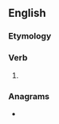 ==English==

===Etymology===
{{suffix|depend|eth|lang=en}}

===Verb===
{{head|en|verb form}}

# {{en-archaic third-person singular of|depend}}

===Anagrams===
* {{anagrams|en|a=ddeeehnpt|depthened}}